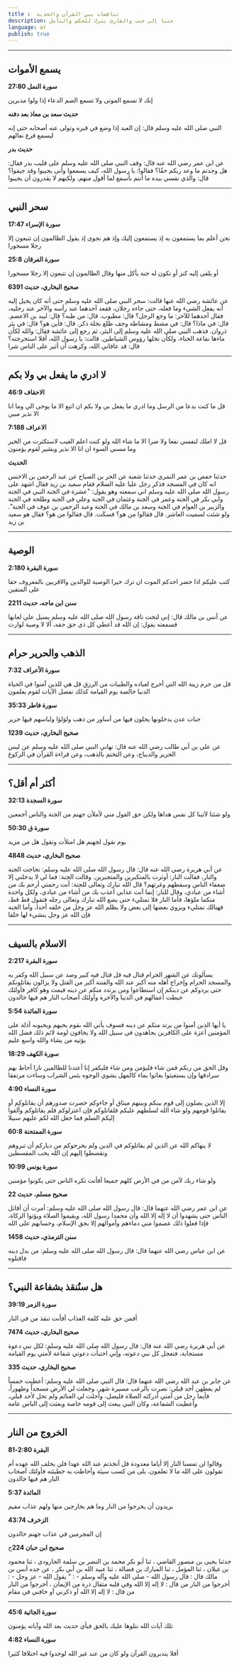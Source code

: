 ```yaml
---
title :  تناقضات بين القرآن والحديث
description: جنبا إلى جنب والقارئ يترك للحكم والتأمل
language: ar
publish: true
---
```


-------
## يسمع الأموات

**سورة النمل 27:80**

إنك لا تسمع الموتى ولا تسمع الصم الدعاء إذا ولوا مدبرين

**حديث سعد بن معاذ بعد دفنه**

النبي صلى الله عليه وسلم قال: إن العبد إذا وضع في قبره وتولى عنه أصحابه حتى إنه ليسمع قرع نعالهم

**حديث بدر**

عن ابن عمر رضي الله عنه قال: وقف النبي صلى الله عليه وسلم على قليب بدر فقال: هل وجدتم ما وعد ربكم حقًا؟ فقالوا: يا رسول الله، كيف يسمعوا وأنى يجيبوا وقد جيفوا؟ قال: والذي نفسي بيده ما أنتم بأسمع لما أقول منهم، ولكنهم لا يقدرون أن يجيبوا

-------

## سحر النبي

**سورة الإسراء 17:47**

نحن أعلم بما يستمعون به إذ يستمعون إليك وإذ هم نجوى إذ يقول الظالمون إن تتبعون إلا رجلا مسحورا

**سورة الفرقان 25:8**

أو يلقى إليه كنز أو تكون له جنة يأكل منها وقال الظالمون إن تتبعون إلا رجلا مسحورا

**صحيح البخاري، حديث 6391**

عن عائشة رضي الله عنها قالت: سحر النبي صلى الله عليه وسلم حتى أنه كان يخيل إليه أنه يفعل الشيء وما فعله، حتى جاءه رجلان، فقعد أحدهما عند رأسه والآخر عند رجليه، فقال أحدهما للآخر: ما وجع الرجل؟ قال: مطبوب. قال: من طبه؟ قال: لبيد بن الاعصم. قال: في ماذا؟ قال: في مشط ومشاطة وجف طلع نخلة ذكر. قال: فأين هو؟ قال: في بئر ذروان. فذهب النبي صلى الله عليه وسلم إلى البئر، ثم رجع إلى عائشة فقال: والله لكأن ماءها نقاعة الحناء، ولكأن نخلها رؤوس الشياطين. قالت: يا رسول الله، أفلا استخرجته؟ قال: قد عافاني الله، وكرهت أن أثير على الناس شرا

----

## لا ادري ما يفعل بي ولا بكم


**الاحقاف 46:9**

قل ما كنت بدعا من الرسل وما ادري ما يفعل بي ولا بكم ان اتبع الا ما يوحى الي وما انا الا نذير مبين

**7:188 الاعراف**

قل لا املك لنفسي نفعا ولا ضرا الا ما شاء الله ولو كنت اعلم الغيب لاستكثرت من الخير وما مسني السوء ان انا الا نذير وبشير لقوم يؤمنون

**الحديث**

حدثنا حفص بن عمر النمري حدثنا شعبة عن الحر بن الصياح عن عبد الرحمن بن الاخنس انه كان في المسجد فذكر رجل عليا عليه السلام فقام سعيد بن زيد فقال اشهد على رسول الله صلى الله عليه وسلم اني سمعته وهو يقول: "عشرة في الجنة النبي في الجنة وابي بكر في الجنة وعمر في الجنة وعثمان في الجنة وعلي في الجنة وطلحة في الجنة والزبير بن العوام في الجنة وسعد بن مالك في الجنة وعبد الرحمن بن عوف في الجنة". ولو شئت لسميت العاشر. قال فقالوا من هو؟ فسكَت. قال فقالوا من هو؟ فقال هو سعيد بن زيد

----

## الوصية

**سورة البقرة 2:180**

كتب عليكم اذا حضر احدكم الموت ان ترك خيرا الوصية للوالدين والاقربين بالمعروف حقا على المتقين


**سنن ابن ماجه، حديث 2211**

عن أنس بن مالك قال: إني لتحت ناقة رسول الله صلى الله عليه وسلم يسيل علي لعابها فسمعته يقول: إن الله قد أعطى كل ذي حق حقه، ألا لا وصية لوارث

----

## الذهب والحرير حرام

**سورة الأعراف 7:32**

قل من حرم زينة الله التي أخرج لعباده والطيبات من الرزق قل هي للذين آمنوا في الحياة الدنيا خالصة يوم القيامة كذلك نفصل الآيات لقوم يعلمون

**سورة فاطر 35:33**

جنات عدن يدخلونها يحلون فيها من أساور من ذهب ولؤلؤا ولباسهم فيها حرير

**صحيح البخاري، حديث 1239**

عن علي بن أبي طالب رضي الله عنه قال: نهاني النبي صلى الله عليه وسلم عن لبس الحرير والديباج، وعن التختم بالذهب، وعن قراءة القرآن في الركوع

----

## أكثر أم أقل؟

**سورة السجدة 32:13**

ولو شئنا لآتينا كل نفس هداها ولكن حق القول مني لأملأن جهنم من الجنة والناس أجمعين

**سورة ق 50:30**

يوم نقول لجهنم هل امتلأت وتقول هل من مزيد

**صحيح البخاري، حديث 4848**

عن أبي هريرة رضي الله عنه قال: قال رسول الله صلى الله عليه وسلم: تحاجت الجنة والنار، فقالت النار: أوثرت بالمتكبرين والمتجبرين. وقالت الجنة: فما لي لا يدخلني إلا ضعفاء الناس وسقطهم وغرتهم؟ قال الله تبارك وتعالى للجنة: أنت رحمتي أرحم بك من أشاء من عبادي، وقال للنار: إنما أنت عذابي أعذب بك من أشاء من عبادي، ولكل واحدة منكما ملؤها، فأما النار فلا تمتليء حتى يضع الله تبارك وتعالى رجله فتقول قط قط، فهنالك تمتليء ويزوي بعضها إلى بعض ولا يظلم الله عز وجل من خلقه أحدا، وأما الجنة فإن الله عز وجل ينشيء لها خلقا

----

## الاسلام بالسيف

**سورة البقرة 2:217**

يسألونك عن الشهر الحرام قتال فيه قل قتال فيه كبير وصد عن سبيل الله وكفر به والمسجد الحرام وإخراج أهله منه أكبر عند الله والفتنة أكبر من القتل ولا يزالون يقاتلونكم حتى يردوكم عن دينكم إن استطاعوا ومن يرتدد منكم عن دينه فيمت وهو كافر فأولئك حبطت أعمالهم في الدنيا والآخرة وأولئك أصحاب النار هم فيها خالدون

**سورة المائدة 5:54**

يا أيها الذين آمنوا من يرتد منكم عن دينه فسوف يأتي الله بقوم يحبهم ويحبونه أذلة على المؤمنين أعزة على الكافرين يجاهدون في سبيل الله ولا يخافون لومة لائم ذلك فضل الله يؤتيه من يشاء والله واسع عليم

**سورة الكهف 18:29**

وقل الحق من ربكم فمن شاء فليؤمن ومن شاء فليكفر إنا أعتدنا للظالمين نارا أحاط بهم سرادقها وإن يستغيثوا يغاثوا بماء كالمهل يشوي الوجوه بئس الشراب وساءت مرتفقا

**سورة النساء 4:90**

إلا الذين يصلون إلى قوم بينكم وبينهم ميثاق أو جاءوكم حصرت صدورهم أن يقاتلوكم أو يقاتلوا قومهم ولو شاء الله لسلطهم عليكم فلقاتلوكم فإن اعتزلوكم فلم يقاتلوكم وألقوا إليكم السلم فما جعل الله لكم عليهم سبيلا

**سورة الممتحنة 60:8**

لا ينهاكم الله عن الذين لم يقاتلوكم في الدين ولم يخرجوكم من دياركم أن تبروهم وتقصطوا إليهم إن الله يحب المقسطين

**سورة يونس 10:99**

ولو شاء ربك لآمن من في الأرض كلهم جميعا أفأنت تكره الناس حتى يكونوا مؤمنين

**صحيح مسلم، حديث 22**

عن ابن عمر رضي الله عنهما قال: قال رسول الله صلى الله عليه وسلم: أمرت أن أقاتل الناس حتى يشهدوا أن لا إله إلا الله وأن محمدا رسول الله، ويقيموا الصلاة ويؤتوا الزكاة، فإذا فعلوا ذلك عصموا مني دماءهم وأموالهم إلا بحق الإسلام، وحسابهم على الله

**سنن الترمذي، حديث 1458**

عن ابن عباس رضي الله عنهما قال: قال رسول الله صلى الله عليه وسلم: من بدل دينه فاقتلوه

----

## هل سنُنقذ بشفاعة النبي؟

**سورة الزمر 39:19**

أفمن حق عليه كلمة العذاب أفأنت تنقذ من في النار

**صحيح البخاري، حديث 7474**

عن أبي هريرة رضي الله عنه قال: قال رسول الله صلى الله عليه وسلم: لكل نبي دعوة مستجابة، فتعجل كل نبي دعوته، وإني اختبأت دعوتي شفاعة لأمتي يوم القيامة


**صحيح البخاري، حديث 335**

عن جابر بن عبد الله رضي الله عنهما قال: قال النبي صلى الله عليه وسلم: أعطيت خمساً لم يعطهن أحد قبلي: نصرت بالرعب مسيرة شهر، وجعلت لي الأرض مسجداً وطهوراً، فأيما رجل من أمتي أدركته الصلاة فليصل، وأحلت لي الغنائم ولم تحل لأحد قبلي، وأعطيت الشفاعة، وكان النبي يبعث إلى قومه خاصة وبعثت إلى الناس عامة

----
## الخروج من النار

**البقرة 2:80-81**

وقالوا لن تمسنا النار إلا أياما معدودة قل أتخذتم عند الله عهدا فلن يخلف الله عهده أم تقولون على الله ما لا تعلمون. بلى من كسب سيئة وأحاطت به خطيئته فأولئك أصحاب النار هم فيها خالدون

**المائدة 5:37**

يريدون أن يخرجوا من النار وما هم بخارجين منها ولهم عذاب مقيم

**الزخرف 43:74**

إن المجرمين في عذاب جهنم خالدون

**صحيح ابن حبان 224**ح

حدثنا يحيى بن منصور القاضي ، ثنا أبو بكر محمد بن النضر بن سلمة الجارودي ، ثنا محمود بن غيلان ، ثنا المؤمل ، ثنا المبارك بن فضالة ، ثنا عبيد الله بن أبي بكر ، عن جده أنس بن مالك قال : قال رسول الله - صلى الله عليه وآله وسلم - : " يقول الله - عز وجل - : أخرجوا من النار من قال : لا إله إلا الله وفي قلبه مثقال ذرة من الإيمان ، أخرجوا من النار من قال : لا إله إلا الله أو ذكرني أو خافني في مقام

-----


**سورة الجاثية 45:6**

تلك آيات الله نتلوها عليك بالحق فبأي حديث بعد الله وآياته يؤمنون

**سورة النساء 4:82**

أفلا يتدبرون القرآن ولو كان من عند غير الله لوجدوا فيه اختلافا كثيرا

